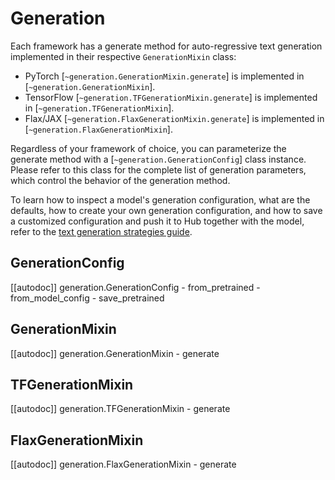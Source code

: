 <!--Copyright 2022 The HuggingFace Team. All rights reserved.

Licensed under the Apache License, Version 2.0 (the "License"); you may not use this file except in compliance with
the License. You may obtain a copy of the License at

http://www.apache.org/licenses/LICENSE-2.0

Unless required by applicable law or agreed to in writing, software distributed under the License is distributed on
an "AS IS" BASIS, WITHOUT WARRANTIES OR CONDITIONS OF ANY KIND, either express or implied. See the License for the
specific language governing permissions and limitations under the License.
-->

# Generation

Each framework has a generate method for auto-regressive text generation implemented in their respective `GenerationMixin` class:

- PyTorch [`~generation.GenerationMixin.generate`] is implemented in [`~generation.GenerationMixin`].
- TensorFlow [`~generation.TFGenerationMixin.generate`] is implemented in [`~generation.TFGenerationMixin`].
- Flax/JAX [`~generation.FlaxGenerationMixin.generate`] is implemented in [`~generation.FlaxGenerationMixin`].

Regardless of your framework of choice, you can parameterize the generate method with a [`~generation.GenerationConfig`]
class instance. Please refer to this class for the complete list of generation parameters, which control the behavior
of the generation method.

To learn how to inspect a model's generation configuration, what are the defaults, how to create your own generation
configuration, and how to save a customized configuration and push it to Hub together with the model, refer to the
[text generation strategies guide](./generation_strategies).

## GenerationConfig

[[autodoc]] generation.GenerationConfig
	- from_pretrained
	- from_model_config
	- save_pretrained

## GenerationMixin

[[autodoc]] generation.GenerationMixin
	- generate

## TFGenerationMixin

[[autodoc]] generation.TFGenerationMixin
	- generate

## FlaxGenerationMixin

[[autodoc]] generation.FlaxGenerationMixin
	- generate
